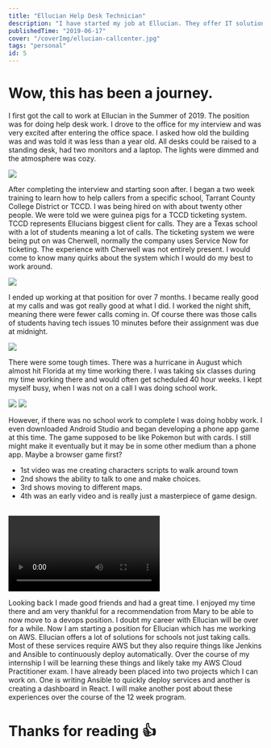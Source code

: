 ```yaml
---
title: "Ellucian Help Desk Technician"
description: "I have started my job at Ellucian. They offer IT solutions for colleges and universities."
publishedTime: "2019-06-17"
cover: "/coverImg/ellucian-callcenter.jpg"
tags: "personal"
id: 5
---
```


# Wow, this has been a journey.

I first got the call to work at Ellucian in the Summer of 2019. 
The position was for doing help desk work.
I drove to the office for my interview and was very excited after entering the office space. 
I asked how old the building was and was told it was less than a year old. 
All desks could be raised to a standing desk, had two monitors and a laptop. 
The lights were dimmed and the atmosphere was cozy. 

<Img src="/posts/5/ellucian-entrance.jpg" size="lg" />

After completing the interview and starting soon after.
I began a two week training to learn how to help callers from a specific school, Tarrant County College District or TCCD.
I was being hired on with about twenty other people. 
We were told we were guinea pigs for a TCCD ticketing system.
TCCD represents Ellucians biggest client for calls. 
They are a Texas school with a lot of students meaning a lot of calls.
The ticketing system we were being put on was Cherwell, normally the company uses Service Now for ticketing.
The experience with Cherwell was not entirely present.
I would come to know many quirks about the system which I would do my best to work around.

<Img src="/posts/5/ellucian-tutor.jpg" size="lg" />

I ended up working at that position for over 7 months.
I became really good at my calls and was got really good at what I did.
I worked the night shift, meaning there were fewer calls coming in.
Of course there was those calls of students having tech issues 10 minutes before their assignment was due at midnight.

<Img src="/posts/5/ellucian-TCCD.jpeg" />

There were some tough times.
There was a hurricane in August which almost hit Florida at my time working there. 
I was taking six classes during my time working there and would often get scheduled 40 hour weeks.
I kept myself busy, when I was not on a call I was doing school work.

<div className="d-flex">
  <Img src="/posts/5/ellucian-frustrated.jpg" />
  <Img src="/posts/5/ellucian-dorian.jpg" />
</div>

However, if there was no school work to complete I was doing hobby work.
I even downloaded Android Studio and began developing a phone app game at this time.
The game supposed to be like Pokemon but with cards. 
I still might make it eventually but it may be in some other medium than a phone app. 
Maybe a browser game first?

- 1st video was me creating characters scripts to walk around town
- 2nd shows the ability to talk to one and make choices.
- 3rd shows moving to different maps.
- 4th was an early video and is really just a masterpiece of game design.

<br/>
<div className="video-grid">
  <Video autoPlay loop src="/posts/5/ellucian-arrows.mp4" grid="true" size="sm" />
  <Video autoPlay loop src="/posts/5/ellucian-fight.mp4" grid="true" size="sm" />
  <Video autoPlay loop src="/posts/5/ellucian-game.mp4" grid="true" size="sm" />
  <Video controls="controls" volume={0.5} src="/posts/5/ellucian-runs.mp4" grid="true" size="sm" />
</div>

Looking back I made good friends and had a great time. 
I enjoyed my time there and am very thankful for a recommendation from Mary to be able to now move to a devops position.
I doubt my career with Ellucian will be over for a while.
Now I am starting a position for Ellucian which has me working on AWS. 
Ellucian offers a lot of solutions for schools not just taking calls. 
Most of these services require AWS but they also require things like Jenkins and Ansible to continuously deploy automatically.
Over the course of my internship I will be learning these things and likely take my AWS Cloud Practitioner exam. 
I have already been placed into two projects which I can work on. 
One is writing Ansible to quickly deploy services and another is creating a dashboard in React. 
I will make another post about these experiences over the course of the 12 week program. 

# Thanks for reading 👍